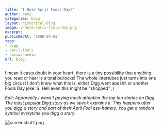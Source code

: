 ```yaml
---
title: 'I Hate April Fools Day!'
author: rami
categories: blog
layout: historical-blog
image: i-hate-april-fools-day.png
excerpt:
publishedAt: '2008-04-01'
tags:
- digg
- april-fools
- social-media
url: blog
---
```


I mean it casts doubt in your heart, there is a tiny possibility that anything you read or hear is a total bullocks! The whole intertubes just turns into one big circus! I don't know what this is, either Digg went apeshit or another Fools Day joke :S. Hell even this might be "shopped" ;)

_Edit: Apparently I wasn't paying much attention the top ten stories on Digg. The [most popular Digg story](http://bendosphere.blogspot.com/2008/04/diggs-april-fools-day-joke.html) as we speak explains it. This happens after you digg a story and part of their April Fool ass-hattery. You get a random symbol everytime you digg a story._

![screenshot2.png](/assets/images/content/blog/i-hate-april-fools-day.png)
